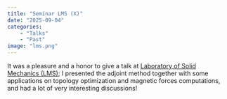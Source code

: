 ```yaml
---
title: "Seminar LMS (X)"
date: "2025-09-04"
categories:
    - "Talks"
    - "Past"
image: "lms.png"
---
```


It was a pleasure and a honor to give a talk at [Laboratory of Solid Mechanics (LMS)](https://lms.ip-paris.fr/en/overview); I presented the adjoint method together with some applications on topology optimization and magnetic forces computations, and had a lot of very interesting discussions!